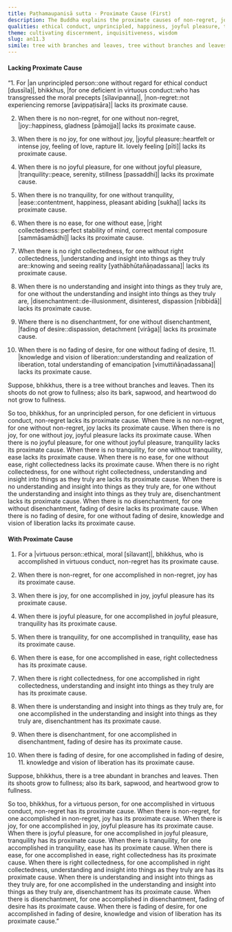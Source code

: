 ```yaml
---
title: Paṭhamaupanisā sutta - Proximate Cause (First)
description: The Buddha explains the proximate causes of non-regret, joy, tranquility, and other qualities leading to liberation, contrasting how they are fulfilled in a virtuous person versus an unprincipled person.
qualities: ethical conduct, unprincipled, happiness, joyful pleasure, tranquility, collectedness, disenchantment, insight, dispassion, vision, regret, non-regret
theme: cultivating discernment, inquisitiveness, wisdom
slug: an11.3
simile: tree with branches and leaves, tree without branches and leaves
---
```


#### Lacking Proximate Cause

“1. For |an unprincipled person::one without regard for ethical conduct [dussīla]|, bhikkhus, |for one deficient in virtuous conduct::who has transgressed the moral precepts [sīlavipanna]|, |non-regret::not experiencing remorse [avippaṭisāra]| lacks its proximate cause.

2. When there is no non-regret, for one without non-regret, |joy::happiness, gladness [pāmojja]| lacks its proximate cause.

3. When there is no joy, for one without joy, |joyful pleasure::heartfelt or intense joy, feeling of love, rapture lit. lovely feeling [pīti]| lacks its proximate cause.

4. When there is no joyful pleasure, for one without joyful pleasure, |tranquility::peace, serenity, stillness [passaddhi]| lacks its proximate cause.

5. When there is no tranquility, for one without tranquility, |ease::contentment, happiness, pleasant abiding [sukha]| lacks its proximate cause.

6. When there is no ease, for one without ease, |right collectedness::perfect stability of mind, correct mental composure [sammāsamādhi]| lacks its proximate cause.

7. When there is no right collectedness, for one without right collectedness, |understanding and insight into things as they truly are::knowing and seeing reality [yathābhūtañāṇadassana]| lacks its proximate cause.

8. When there is no understanding and insight into things as they truly are, for one without the understanding and insight into things as they truly are, |disenchantment::de-illusionment, disinterest, dispassion [nibbidā]| lacks its proximate cause.

9. Where there is no disenchantment, for one without disenchantment, |fading of desire::dispassion, detachment [virāga]| lacks its proximate cause.

10. When there is no fading of desire, for one without fading of desire, 11. |knowledge and vision of liberation::understanding and realization of liberation, total understanding of emancipation [vimuttiñāṇadassana]| lacks its proximate cause.

Suppose, bhikkhus, there is a tree without branches and leaves. Then its shoots do not grow to fullness; also its bark, sapwood, and heartwood do not grow to fullness.

So too, bhikkhus, for an unprincipled person, for one deficient in virtuous conduct, non-regret lacks its proximate cause. When there is no non-regret, for one without non-regret, joy lacks its proximate cause. <collapse>When there is no joy, for one without joy, joyful pleasure lacks its proximate cause. When there is no joyful pleasure, for one without joyful pleasure, tranquility lacks its proximate cause. When there is no tranquility, for one without tranquility, ease lacks its proximate cause. When there is no ease, for one without ease, right collectedness lacks its proximate cause. When there is no right collectedness, for one without right collectedness, understanding and insight into things as they truly are lacks its proximate cause. When there is no understanding and insight into things as they truly are, for one without the understanding and insight into things as they truly are, disenchantment lacks its proximate cause. When there is no disenchantment, for one without disenchantment, fading of desire lacks its proximate cause. When there is no fading of desire, for one without fading of desire,</collapse> knowledge and vision of liberation lacks its proximate cause.

#### With Proximate Cause

1. For a |virtuous person::ethical, moral [sīlavant]|, bhikkhus, who is accomplished in virtuous conduct, non-regret has its proximate cause.

2. When there is non-regret, for one accomplished in non-regret, joy has its proximate cause.

3. When there is joy, for one accomplished in joy, joyful pleasure has its proximate cause.

4. When there is joyful pleasure, for one accomplished in joyful pleasure, tranquility has its proximate cause.

5. When there is tranquility, for one accomplished in tranquility, ease has its proximate cause.

6. When there is ease, for one accomplished in ease, right collectedness has its proximate cause.

7. When there is right collectedness, for one accomplished in right collectedness, understanding and insight into things as they truly are has its proximate cause.

8. When there is understanding and insight into things as they truly are, for one accomplished in the understanding and insight into things as they truly are, disenchantment has its proximate cause.

9. When there is disenchantment, for one accomplished in disenchantment, fading of desire has its proximate cause.

10. When there is fading of desire, for one accomplished in fading of desire, 11. knowledge and vision of liberation has its proximate cause.

Suppose, bhikkhus, there is a tree abundant in branches and leaves. Then its shoots grow to fullness; also its bark, sapwood, and heartwood grow to fullness.

So too, bhikkhus, for a virtuous person, for one accomplished in virtuous conduct, non-regret has its proximate cause. When there is non-regret, for one accomplished in non-regret, joy has its proximate cause. <collapse>When there is joy, for one accomplished in joy, joyful pleasure has its proximate cause. When there is joyful pleasure, for one accomplished in joyful pleasure, tranquility has its proximate cause. When there is tranquility, for one accomplished in tranquility, ease has its proximate cause. When there is ease, for one accomplished in ease, right collectedness has its proximate cause. When there is right collectedness, for one accomplished in right collectedness, understanding and insight into things as they truly are has its proximate cause. When there is understanding and insight into things as they truly are, for one accomplished in the understanding and insight into things as they truly are, disenchantment has its proximate cause. When there is disenchantment, for one accomplished in disenchantment, fading of desire has its proximate cause. When there is fading of desire, for one accomplished in fading of desire,</collapse> knowledge and vision of liberation has its proximate cause.”